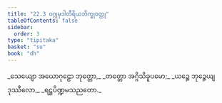 ```yaml
---
title: "22.3 ဝဂ္ဂုမုဒါတီရိယဘိက္ခုဝတ္ထု"
tableOfContents: false
sidebar:
  order: 3
type: "tipitaka"
basket: "su"
book: "dh"
---
```



<DynamicBreadcrumb />

<Division number="308" book="dh" e="ch" v="18" p="57">

<Paragraph number="332" type="verses" book="dh">
_သေယျော အယောဂုဠော ဘုတ္တော,_  
_တတ္တော အဂ္ဂိသိခူပမော;_  
_ယဉ္စေ ဘုဉ္ဇေယျ ဒုဿီလော,_  
_ရဋ္ဌပိဏ္ဍမသညတော._
</Paragraph>
</Division>